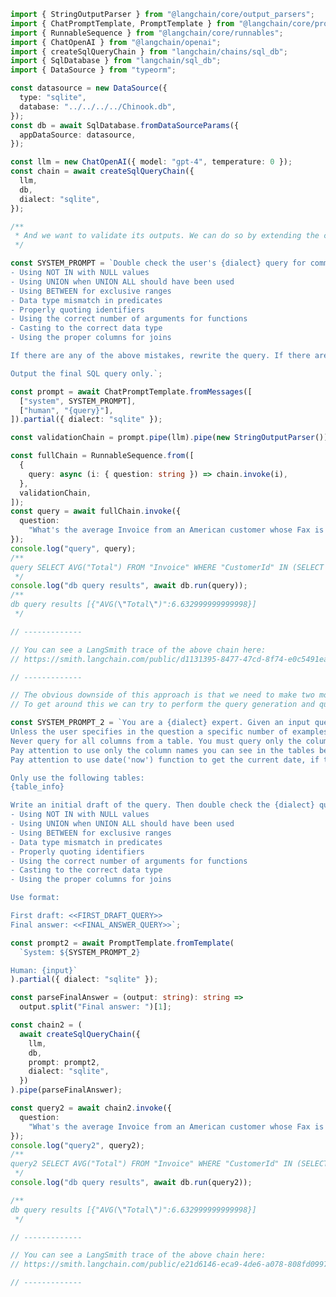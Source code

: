 ```typescript
import { StringOutputParser } from "@langchain/core/output_parsers";
import { ChatPromptTemplate, PromptTemplate } from "@langchain/core/prompts";
import { RunnableSequence } from "@langchain/core/runnables";
import { ChatOpenAI } from "@langchain/openai";
import { createSqlQueryChain } from "langchain/chains/sql_db";
import { SqlDatabase } from "langchain/sql_db";
import { DataSource } from "typeorm";

const datasource = new DataSource({
  type: "sqlite",
  database: "../../../../Chinook.db",
});
const db = await SqlDatabase.fromDataSourceParams({
  appDataSource: datasource,
});

const llm = new ChatOpenAI({ model: "gpt-4", temperature: 0 });
const chain = await createSqlQueryChain({
  llm,
  db,
  dialect: "sqlite",
});

/**
 * And we want to validate its outputs. We can do so by extending the chain with a second prompt and model call:
 */

const SYSTEM_PROMPT = `Double check the user's {dialect} query for common mistakes, including:
- Using NOT IN with NULL values
- Using UNION when UNION ALL should have been used
- Using BETWEEN for exclusive ranges
- Data type mismatch in predicates
- Properly quoting identifiers
- Using the correct number of arguments for functions
- Casting to the correct data type
- Using the proper columns for joins

If there are any of the above mistakes, rewrite the query. If there are no mistakes, just reproduce the original query.

Output the final SQL query only.`;

const prompt = await ChatPromptTemplate.fromMessages([
  ["system", SYSTEM_PROMPT],
  ["human", "{query}"],
]).partial({ dialect: "sqlite" });

const validationChain = prompt.pipe(llm).pipe(new StringOutputParser());

const fullChain = RunnableSequence.from([
  {
    query: async (i: { question: string }) => chain.invoke(i),
  },
  validationChain,
]);
const query = await fullChain.invoke({
  question:
    "What's the average Invoice from an American customer whose Fax is missing since 2003 but before 2010",
});
console.log("query", query);
/**
query SELECT AVG("Total") FROM "Invoice" WHERE "CustomerId" IN (SELECT "CustomerId" FROM "Customer" WHERE "Country" = 'USA' AND "Fax" IS NULL) AND "InvoiceDate" BETWEEN '2003-01-01 00:00:00' AND '2009-12-31 23:59:59'
 */
console.log("db query results", await db.run(query));
/**
db query results [{"AVG(\"Total\")":6.632999999999998}]
 */

// -------------

// You can see a LangSmith trace of the above chain here:
// https://smith.langchain.com/public/d1131395-8477-47cd-8f74-e0c5491ea956/r

// -------------

// The obvious downside of this approach is that we need to make two model calls instead of one to generate our query.
// To get around this we can try to perform the query generation and query check in a single model invocation:

const SYSTEM_PROMPT_2 = `You are a {dialect} expert. Given an input question, create a syntactically correct {dialect} query to run.
Unless the user specifies in the question a specific number of examples to obtain, query for at most {top_k} results using the LIMIT clause as per {dialect}. You can order the results to return the most informative data in the database.
Never query for all columns from a table. You must query only the columns that are needed to answer the question. Wrap each column name in double quotes (") to denote them as delimited identifiers.
Pay attention to use only the column names you can see in the tables below. Be careful to not query for columns that do not exist. Also, pay attention to which column is in which table.
Pay attention to use date('now') function to get the current date, if the question involves "today".

Only use the following tables:
{table_info}

Write an initial draft of the query. Then double check the {dialect} query for common mistakes, including:
- Using NOT IN with NULL values
- Using UNION when UNION ALL should have been used
- Using BETWEEN for exclusive ranges
- Data type mismatch in predicates
- Properly quoting identifiers
- Using the correct number of arguments for functions
- Casting to the correct data type
- Using the proper columns for joins

Use format:

First draft: <<FIRST_DRAFT_QUERY>>
Final answer: <<FINAL_ANSWER_QUERY>>`;

const prompt2 = await PromptTemplate.fromTemplate(
  `System: ${SYSTEM_PROMPT_2}

Human: {input}`
).partial({ dialect: "sqlite" });

const parseFinalAnswer = (output: string): string =>
  output.split("Final answer: ")[1];

const chain2 = (
  await createSqlQueryChain({
    llm,
    db,
    prompt: prompt2,
    dialect: "sqlite",
  })
).pipe(parseFinalAnswer);

const query2 = await chain2.invoke({
  question:
    "What's the average Invoice from an American customer whose Fax is missing since 2003 but before 2010",
});
console.log("query2", query2);
/**
query2 SELECT AVG("Total") FROM "Invoice" WHERE "CustomerId" IN (SELECT "CustomerId" FROM "Customer" WHERE "Country" = 'USA' AND "Fax" IS NULL) AND date("InvoiceDate") BETWEEN date('2003-01-01') AND date('2009-12-31') LIMIT 5
 */
console.log("db query results", await db.run(query2));

/**
db query results [{"AVG(\"Total\")":6.632999999999998}]
 */

// -------------

// You can see a LangSmith trace of the above chain here:
// https://smith.langchain.com/public/e21d6146-eca9-4de6-a078-808fd09979ea/r

// -------------
```
